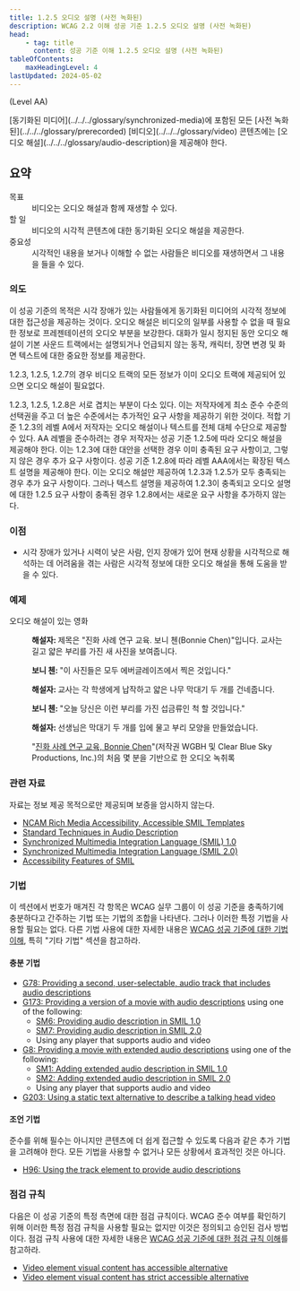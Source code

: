 ```yaml
---
title: 1.2.5 오디오 설명 (사전 녹화된)
description: WCAG 2.2 이해 성공 기준 1.2.5 오디오 설명 (사전 녹화된)
head:
    - tag: title
      content: 성공 기준 이해 1.2.5 오디오 설명 (사전 녹화된)
tableOfContents:
    maxHeadingLevel: 4
lastUpdated: 2024-05-02
---
```



(Level AA)

<Card title="성공 기준(SC)">
[동기화된 미디어](../../../glossary/synchronized-media)에 포함된 모든 [사전 녹화된](../../../glossary/prerecorded) [비디오](../../../glossary/video) 콘텐츠에는 [오디오 해설](../../../glossary/audio-description)을 제공해야 한다.
</Card>

## 요약

<dl>
<dt>목표</dt>
<dd>비디오는 오디오 해설과 함께 재생할 수 있다.</dd>
<dt>할 일</dt>
<dd>비디오의 시각적 콘텐츠에 대한 동기화된 오디오 해설을 제공한다.</dd>
<dt>중요성</dt>
<dd>시각적인 내용을 보거나 이해할 수 없는 사람들은 비디오를 재생하면서 그 내용을 들을 수 있다.</dd>
</dl>

### 의도

이 성공 기준의 목적은 시각 장애가 있는 사람들에게 동기화된 미디어의 시각적 정보에 대한 접근성을 제공하는 것이다. 오디오 해설은 비디오의 일부를 사용할 수 없을 때 필요한 정보로 프레젠테이션의 오디오 부분을 보강한다. 대화가 일시 정지된 동안 오디오 해설이 기본 사운드 트랙에서는 설명되거나 언급되지 않는 동작, 캐릭터, 장면 변경 및 화면 텍스트에 대한 중요한 정보를 제공한다.

<Card title="참고">
1.2.3, 1.2.5, 1.2.7의 경우 비디오 트랙의 모든 정보가 이미 오디오 트랙에 제공되어 있으면 오디오 해설이 필요없다.

1.2.3, 1.2.5, 1.2.8은 서로 겹치는 부분이 다소 있다. 이는 저작자에게 최소 준수 수준의 선택권을 주고 더 높은 수준에서는 추가적인 요구 사항을 제공하기 위한 것이다. 적합 기준 1.2.3의 레벨 A에서 저작자는 오디오 해설이나 텍스트를 전체 대체 수단으로 제공할 수 있다. AA 레벨을 준수하려는 경우 저작자는 성공 기준 1.2.5에 따라 오디오 해설을 제공해야 한다. 이는 1.2.3에 대한 대안을 선택한 경우 이미 충족된 요구 사항이고, 그렇지 않은 경우 추가 요구 사항이다. 성공 기준 1.2.8에 따라 레벨 AAA에서는 확장된 텍스트 설명을 제공해야 한다. 이는 오디오 해설만 제공하여 1.2.3과 1.2.5가 모두 충족되는 경우 추가 요구 사항이다. 그러나 텍스트 설명을 제공하여 1.2.3이 충족되고 오디오 설명에 대한 1.2.5 요구 사항이 충족된 경우 1.2.8에서는 새로운 요구 사항을 추가하지 않는다.
</Card>

### 이점

*   시각 장애가 있거나 시력이 낮은 사람, 인지 장애가 있어 현재 상황을 시각적으로 해석하는 데 어려움을 겪는 사람은 시각적 정보에 대한 오디오 해설을 통해 도움을 받을 수 있다.

### 예제

<dl>
    <dt>오디오 해설이 있는 영화</dt>
    <dd>
        <p>
            <strong>해설자: </strong> 제목은 "진화 사례 연구 교육. 보니 첸(Bonnie Chen)"입니다. 교사는 길고 얇은 부리를 가진 새 사진을 보여줍니다.
        </p>
        <p>
            <strong>보니 첸: </strong>"이 사진들은 모두 에버글레이즈에서 찍은 것입니다."
        </p>
        <p>
            <strong>해설자: </strong>교사는 각 학생에게 납작하고 얇은 나무 막대기 두 개를 건네줍니다.
        </p>
        <p>
            <strong>보니 첸: </strong>"오늘 당신은 이런 부리를 가진 섭금류인 척 할 것입니다."
        </p>
        <p>
            <strong>해설자: </strong>선생님은 막대기 두 개를 입에 물고 부리 모양을 만들었습니다.
        </p>
        <p>
            "<a href="https://www.pbs.org/wgbh/evolution/educators/teachstuds/tvideos.html">진화 사례 연구 교육, Bonnie Chen</a>"(저작권 WGBH 및 Clear Blue Sky Productions, Inc.)의 처음 몇 분을 기반으로 한 오디오 녹취록
        </p>
    </dd>
</dl>

### 관련 자료

자료는 정보 제공 목적으로만 제공되며 보증을 암시하지 않는다.

*   [NCAM Rich Media Accessibility, Accessible SMIL Templates](http://ncam.wgbh.org/invent_build/web_multimedia/accessible-digital-media-guide/guideline-h-multimedia#techH12)
*   [Standard Techniques in Audio Description](http://joeclark.org/access/description/ad-principles.html)
*   [Synchronized Multimedia Integration Language (SMIL) 1.0](https://www.w3.org/TR/REC-smil/)
*   [Synchronized Multimedia Integration Language (SMIL 2.0)](https://www.w3.org/TR/SMIL/)
*   [Accessibility Features of SMIL](https://www.w3.org/TR/SMIL-access/)

### 기법

이 섹션에서 번호가 매겨진 각 항목은 WCAG 실무 그룹이 이 성공 기준을 충족하기에 충분하다고 간주하는 기법 또는 기법의 조합을 나타낸다. 그러나 이러한 특정 기법을 사용할 필요는 없다. 다른 기법 사용에 대한 자세한 내용은 [WCAG 성공 기준에 대한 기법 이해](../understanding-techniques), 특히 "기타 기법" 섹션을 참고하라.

#### 충분 기법

*   [G78: Providing a second, user-selectable, audio track that includes audio descriptions](https://www.w3.org/WAI/WCAG22/Techniques/general/G78)
*   [G173: Providing a version of a movie with audio descriptions](https://www.w3.org/WAI/WCAG22/Techniques/general/G173) using one of the following:
    *   [SM6: Providing audio description in SMIL 1.0](https://www.w3.org/WAI/WCAG22/Techniques/smil/SM6)
    *   [SM7: Providing audio description in SMIL 2.0](https://www.w3.org/WAI/WCAG22/Techniques/smil/SM7)
    *   Using any player that supports audio and video
*   [G8: Providing a movie with extended audio descriptions](https://www.w3.org/WAI/WCAG22/Techniques/general/G8) using one of the following:
    *   [SM1: Adding extended audio description in SMIL 1.0](https://www.w3.org/WAI/WCAG22/Techniques/smil/SM1)
    *   [SM2: Adding extended audio description in SMIL 2.0](https://www.w3.org/WAI/WCAG22/Techniques/smil/SM2)
    *   Using any player that supports audio and video
*   [G203: Using a static text alternative to describe a talking head video](https://www.w3.org/WAI/WCAG22/Techniques/general/G203)

#### 조언 기법

준수를 위해 필수는 아니지만 콘텐츠에 더 쉽게 접근할 수 있도록 다음과 같은 추가 기법을 고려해야 한다. 모든 기법을 사용할 수 없거나 모든 상황에서 효과적인 것은 아니다.

*   [H96: Using the track element to provide audio descriptions](https://www.w3.org/WAI/WCAG22/Techniques/html/H96)

### 점검 규칙

다음은 이 성공 기준의 특정 측면에 대한 점검 규칙이다. WCAG 준수 여부를 확인하기 위해 이러한 특정 점검 규칙을 사용할 필요는 없지만 이것은 정의되고 승인된 검사 방법이다. 점검 규칙 사용에 대한 자세한 내용은 [WCAG 성공 기준에 대한 점검 규칙 이해](../understanding-act-rules)를 참고하라.

*   [Video element visual content has accessible alternative](https://www.w3.org/WAI/standards-guidelines/act/rules/c5a4ea/proposed/)
*   [Video element visual content has strict accessible alternative](https://www.w3.org/WAI/standards-guidelines/act/rules/1ec09b/proposed/)

